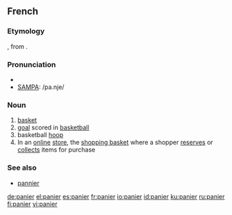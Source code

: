 ==French==
===Etymology===
{{L.|fr}} {{term|panarium|pānārium|breadbasket}}, from {{term|panis|pānis|bread}}.

===Pronunciation===
*{{IPA|/pa.nje/}}
*[[w:SAMPA|SAMPA]]: /pa.nje/

===Noun===
{{fr-noun|m}}

# [[basket]]
# [[goal]] scored in [[basketball]]
# basketball [[hoop]]
# In an [[online]] [[store]], the [[shopping basket]] where a shopper [[reserves]] or [[collects]] items for purchase

===See also===
* [[pannier]]

[[de:panier]]
[[el:panier]]
[[es:panier]]
[[fr:panier]]
[[io:panier]]
[[id:panier]]
[[ku:panier]]
[[ru:panier]]
[[fi:panier]]
[[vi:panier]]